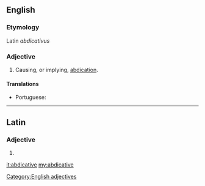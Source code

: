 ==English==

===Etymology===
Latin ''abdicativus''

===Adjective===
{{en-adj}}

# {{rare}} Causing, or implying, [[abdication]].

====Translations====
{{trans-top|(rare) causing, or implying, abdication}}
* Portuguese: {{t-|pt|abdicativo}}
{{trans-mid}}
{{trans-bottom}}

[[Category:English adjectives]]

----

==Latin==

===Adjective===
{{la-adj-form|abdicatīve}}

# {{inflection of|abdicativus|abdicatīvus|voc|m|s|lang=la}}

[[it:abdicative]]
[[my:abdicative]]